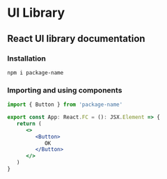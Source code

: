 
<Meta title="Introduction" />

# UI Library
## React UI library documentation

### Installation
```
npm i package-name
```

### Importing and using components
```jsx
import { Button } from 'package-name'

export const App: React.FC = (): JSX.Element => {
   return (
      <>
         <Button>
            OK
         </Button>
      </>
   )
}
```
